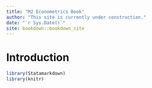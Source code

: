 ```yaml
--- 
title: "M2 Econometrics Book"
author: "This site is currently under construction."
date: "`r Sys.Date()`"
site: bookdown::bookdown_site
---
```



# Introduction

```r
library(Statamarkdown)
library(knitr)
```

